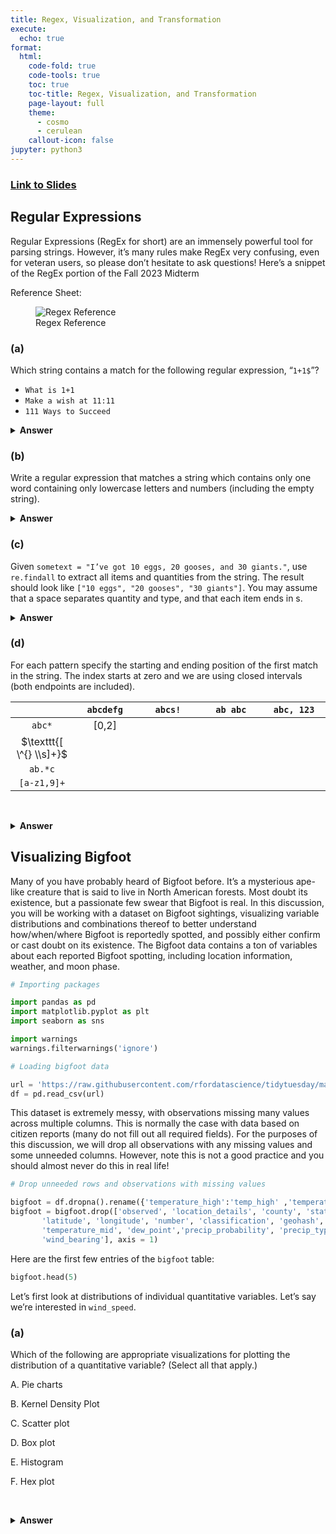 ```yaml
---
title: Regex, Visualization, and Transformation
execute:
  echo: true
format:
  html:
    code-fold: true
    code-tools: true
    toc: true
    toc-title: Regex, Visualization, and Transformation
    page-layout: full
    theme:
      - cosmo
      - cerulean
    callout-icon: false
jupyter: python3
---
```


### [Link to Slides](https://docs.google.com/presentation/d/1juHg1jKsVhO4dPRu9xqz-XZ0LhqHRX59ziTh53htfk4/edit?usp=sharing)

## Regular Expressions

Regular Expressions (RegEx for short) are an immensely powerful tool for parsing strings.
However, it’s many rules make RegEx very confusing, even for veteran users, so please don’t
hesitate to ask questions! Here’s a snippet of the RegEx portion of the Fall 2023 Midterm

Reference Sheet:

![Regex Reference](images/regex_reference.png)

### **(a)** 

Which string contains a match for the following regular expression, "$\texttt{1+1\$}$"?

* $\texttt{What is 1+1}$
* $\texttt{Make a wish at 11:11}$
* $\texttt{111 Ways to Succeed}$

<details>
<summary><b>Answer</b></summary>

* $\texttt{Make a wish at 11:11}$

Note that there are two operators here, the + and the \$. The \$ operator states that our match must occur at the end of the string, so that already rules out the third option. Furthermore, the + operator indicates that we need "one or more 1s" which is followed by another 1 (so two or more 1s in total). The only string ending with two or more consecutive 1s is the second option.

</details>

### **(b)** 

Write a regular expression that matches a string which contains only one word containing
only lowercase letters and numbers (including the empty string).

<details>
<summary><b>Answer</b></summary>

$\texttt{\^{}[a-z0-9]*\$}$

* $\texttt{[a-z0-9]}$ to indicate that the word only include lowercase letters and/or numbers
* $\texttt{*}$ operator to state that the word can contain "0 or more" of $\texttt{[a-z0-9]}$. Note that we also want to match empty strings, which is why $\texttt{*}$ is preferred over $\texttt{+}$ here.
* $\texttt{\^{}}$ and $\texttt{\$}$ to indicate that the pattern must match the string at the beginning of the string, and at the end of the string respectively. This ensures that the pattern only matches strings with one word (not two or more words).

</details>

### **(c)** 

Given $\texttt{sometext = "I've got 10 eggs, 20 gooses, and 30 giants."}$, use $\texttt{re.findall}$ to extract all items and quantities from the string. The result should
look like $\texttt{["10 eggs", "20 gooses", "30 giants"]}$. You may assume that
a space separates quantity and type, and that each item ends in s.

<details>
<summary><b>Answer</b></summary>

$\texttt{re.findall(r"\\d+\\s\\w+", sometext)}$

The strings we want to match begin with a number, followed by a space, followed by a word. We can use this to construct our pattern.

* $\texttt{\\d+}$ to match one or more digits
* $\texttt{\\s}$ to match a *single* space
* $\texttt{\\w+}$ to match one or more word characters $\texttt{[A-Za-z0-9\_]}$

</details>

### **(d)** 

For each pattern specify the starting and ending position of the first match in the string.
The index starts at zero and we are using closed intervals (both endpoints are included).

|   | $\texttt{abcdefg}$ | $\texttt{abcs!}$ | $\texttt{ab abc}$ | $\texttt{abc, 123}$ |
| :-: | :-: | :-: | :-: | :-: |
| $\texttt{abc*}$ | [0,2] | | | |
| $\texttt{[ \^{} \\s]+}$ | | | | |
| $\texttt{ab.*c}$ | | | | |
| $\texttt{[a-z1,9]+}$ | | | | |

<br>

<details>
<summary><b>Answer</b></summary>

|   | $\texttt{abcdefg}$ | $\texttt{abcs!}$ | $\texttt{ab abc}$ | $\texttt{abc, 123}$ |
| :-: | :-: | :-: | :-: | :-: |
| $\texttt{abc*}$ | [0,2] | [0,2] | [0,1] | [0,2] |
| $\texttt{[ \^{} \\s]+}$ | [0,6] | [0,4] | [0,1] | [0,3] |
| $\texttt{ab.*c}$ | [0,2] | [0,2] | [0,5] | [0,2] |
| $\texttt{[a-z1,9]+}$ | [0,6] | [0,3] | [0,1] | [0,3] |

</details>

## Visualizing Bigfoot

Many of you have probably heard of Bigfoot before. It's a mysterious ape-like creature that is said to live in North American forests. Most doubt its existence, but a passionate few swear that Bigfoot is real. In this discussion, you will be working with a dataset on Bigfoot sightings, visualizing variable distributions and combinations thereof to better understand how/when/where Bigfoot is reportedly spotted, and possibly either confirm or cast doubt on its existence. The Bigfoot data contains a ton of variables about each reported Bigfoot spotting, including location information, weather, and moon phase.

```python
# Importing packages

import pandas as pd
import matplotlib.pyplot as plt
import seaborn as sns

import warnings
warnings.filterwarnings('ignore')
```

```python
# Loading bigfoot data

url = 'https://raw.githubusercontent.com/rfordatascience/tidytuesday/master/data/2022/2022-09-13/bigfoot.csv'
df = pd.read_csv(url)
```

This dataset is extremely messy, with observations missing many values across multiple columns. This is normally the case with data based on citizen reports (many do not fill out all required fields). For the purposes of this discussion, we will drop all observations with any missing values and some unneeded columns. However, note this is not a good practice and you should almost never do this in real life!

```python
# Drop unneeded rows and observations with missing values

bigfoot = df.dropna().rename({'temperature_high':'temp_high' ,'temperature_low':'temp_low'},axis = 1)
bigfoot = bigfoot.drop(['observed', 'location_details', 'county', 'state', 'title',
       'latitude', 'longitude', 'number', 'classification', 'geohash',
       'temperature_mid', 'dew_point','precip_probability', 'precip_type','summary', 
       'wind_bearing'], axis = 1)
```

Here are the first few entries of the `bigfoot` table:

```python
bigfoot.head(5)
```

Let's first look at distributions of individual quantitative variables. Let's say we're interested in `wind_speed`.

### **(a)**
Which of the following are appropriate visualizations for plotting the distribution of a quantitative variable? (Select all that apply.)

A. Pie charts

B. Kernel Density Plot

C. Scatter plot

D. Box plot

E. Histogram

F. Hex plot

<br>

<details>
<summary><b>Answer</b></summary>

**Kernel Density Plot, Box plot, Histogram**

A Pie chart would not be appropriate because they are used to visualize the distribution of categories, or of a single qualitative variables. Scatter plots and Hex plots are also not appropriate as they visualize the relationship between *two* quantitative variables.

### **(b)**

Write a line of code that produces a visualization that depicts the variable’s **distribution** (example shown below).

![windspeed](images/windspeed.png)

```python
sns.histplot(data = bigfoot, x = "wind_speed", kde = True);
```

Note that `kde = True` is required to overlay the KDE curve over the actual histogram!

### **(c)**

Now, let's look at some qualitative variables. Write a line of code that produces a visualization that shows the distribution of bigfoot sightings across the variable `season` (example shown below). 

**Hint:** Use `seaborn`'s `sns.countplot` or `matplotlib`'s `plt.bar`.

![](images/season_bar.png)

```python
sns.countplot(data = bigfoot, x = "season");
```

In order to also replicate the colors of the bars, you would need to manually specify them.

```python
sns.countplot(data = bigfoot, x = "season", palette = ["blue", "orange", "green", "red", "purple"]);
```

You could have alternatively used Matplotlib!

```python
season_counts = bigfoot["season"].value_counts()
plt.bar(season_counts.index, season_counts.values, color = ["blue", "orange", "green", "red", "purple"]);
```

### **(d)**

Finally, produce a single visualization that showcases how the prevalence of bigfoot sightings at particular combinations of `moon_phase` and `wind_speed` vary across each season.

**Hint**: Think about color as the third information channel in the plot.

![](images/moon_vs_wind.png)

```python
sns.scatterplot(data = bigfoot,
                x = "moon_phase",
                y = "wind_speed",
                hue = "season",
                alpha = 0.2);
```

Note the two rather unfamiliar arguments:

* **hue** specifies which column of `bigfoot` we want to color the points according to
* **alpha** specifies how transparent the points should be. Higher values of **alpha** lead to more opaque points.

## Kernel Density Estimation (KDE)

Kernel Density Estimation is used to estimate a probability density function (or density curve)
from a set of data. A kernel with a bandwidth parameter α is placed on data observations $x_i$
with $i ∈ \{1, ..., n\}$, and the density estimation is calculated by averaging all kernels. Below,
Gaussian and Boxcar kernel equations are listed:

* Gaussian Kernel: $K_{\alpha}(x, x_i) = \frac{1}{\sqrt{2\pi\alpha^2}}\exp({-\frac{(x-x_i)^2}{2\alpha^2}})$
* Boxcar Kernel: $B_{\alpha}(x, x_i) = \begin{cases} 
      \frac{1}{\alpha} & \text{ if }-\frac{\alpha}{2} \leq x - x_i \leq \frac{\alpha}{2} \\
      0 & \text{ else}
  \end{cases}$

The KDE is calculated as follows: $f_\alpha(x) = \frac{1}{n}\sum_{i = 1}^{n} K_\alpha(x, x_i)$.

### **(a)** 
Draw a KDE plot (by hand is fine) for data points [1, 4, 8, 9] using Gaussian
Kernel and $\alpha = 1$. On the plot show $x$, $x_i$, $\alpha$, and the KDE.

<details>
<summary><b>Answer</b></summary>

With $\alpha = 1$, we get a Gaussian Kernel of $K_{1}(x, x_i) = \frac{1}{\sqrt{2 \pi}} \exp\left(-\frac{(x - x_i)^2}{2} \right)$. 

This kernel is greatest when $x = x_i$, giving us maximum point at 
$$K_{1}(x, x) = \frac{1}{\sqrt{2 \pi}} = 0.3989 \approx 0.4$$

Each individual kernel is a Gaussian centered, respectively, at \texttt{[1, 4, 8, 9]}. Since we have 4 kernels, each with an area of 1, we normalize by dividing each kernel by 4. This gives us a maximum height of $0.1$. We then sum those kernels together to obtain the final KDE plot: 

![KDE](images/kde.png)

</details>

### **(b)** 

We wish to compare the results of KDE using a Gaussian kernel and a boxcar kernel. For
$\alpha > 0$, which of the following statements is true? Choose all that apply.

**A**. Decreasing $\alpha$ for a Gaussian kernel decreases the smoothness of the KDE.

**B**. The Gaussian kernel is always better than the boxcar kernel for KDEs.

**C**. Because the Gaussian kernel is smooth, we can safely use large $\alpha$ values for
kernel density estimation without worrying about the actual distribution of data.

**D**. The area under the boxcar kernel is 1, regardless of the value of $\alpha$.

**E**. None of the above.

<details>
<summary><b>Answer</b></summary>

**Correct options: A, D**

**B** is false because a boxcar kernel can perform better is $\alpha$ is not chosen properly for the Gaussian kernel

**C** is false because an $\alpha$ that is too high risks including too many points in the estimate, resulting in a flatter curve.


